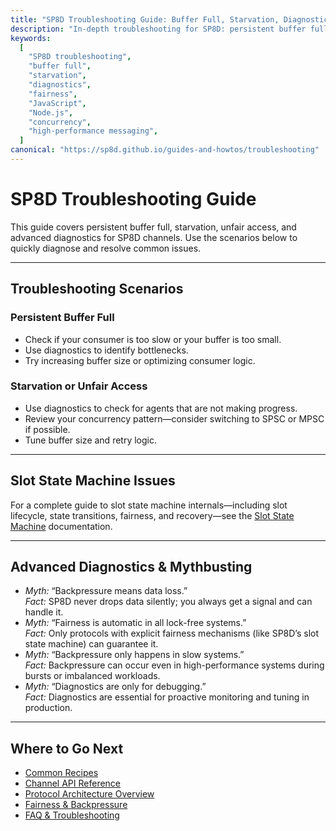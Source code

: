```yaml
---
title: "SP8D Troubleshooting Guide: Buffer Full, Starvation, Diagnostics"
description: "In-depth troubleshooting for SP8D: persistent buffer full, starvation, unfair access, and advanced diagnostics. Step-by-step solutions for JavaScript & Node.js."
keywords:
  [
    "SP8D troubleshooting",
    "buffer full",
    "starvation",
    "diagnostics",
    "fairness",
    "JavaScript",
    "Node.js",
    "concurrency",
    "high-performance messaging",
  ]
canonical: "https://sp8d.github.io/guides-and-howtos/troubleshooting"
---
```



# SP8D Troubleshooting Guide

<Callout type="info" title="How to Use This Guide">
  This guide covers persistent buffer full, starvation, unfair access, and
  advanced diagnostics for SP8D channels. Use the scenarios below to quickly
  diagnose and resolve common issues.
</Callout>

---

## Troubleshooting Scenarios

### Persistent Buffer Full

- Check if your consumer is too slow or your buffer is too small.
- Use diagnostics to identify bottlenecks.
- Try increasing buffer size or optimizing consumer logic.

### Starvation or Unfair Access

- Use diagnostics to check for agents that are not making progress.
- Review your concurrency pattern—consider switching to SPSC or MPSC if possible.
- Tune buffer size and retry logic.

---

## Slot State Machine Issues

For a complete guide to slot state machine internals—including slot lifecycle, state transitions, fairness, and recovery—see the [Slot State Machine](/protocol-internals/slot-state-machine#troubleshooting--debugging-checklist) documentation.

---

## Advanced Diagnostics & Mythbusting

- _Myth:_ “Backpressure means data loss.”  
  _Fact:_ SP8D never drops data silently; you always get a signal and can handle it.
- _Myth:_ “Fairness is automatic in all lock-free systems.”  
  _Fact:_ Only protocols with explicit fairness mechanisms (like SP8D’s slot state machine) can guarantee it.
- _Myth:_ “Backpressure only happens in slow systems.”  
  _Fact:_ Backpressure can occur even in high-performance systems during bursts or imbalanced workloads.
- _Myth:_ “Diagnostics are only for debugging.”  
  _Fact:_ Diagnostics are essential for proactive monitoring and tuning in production.

---

## Where to Go Next

- [Common Recipes](/quickstart/common-recipes)
- [Channel API Reference](/api-reference/channel-api)
- [Protocol Architecture Overview](/protocol-internals/architecture-overview)
- [Fairness & Backpressure](/principles/fairness-backpressure)
- [FAQ & Troubleshooting](/guides-and-howtos/faqs)
